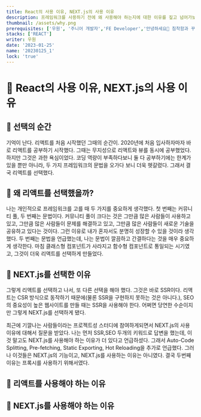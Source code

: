 ```yaml
---
title: React의 사용 이유, NEXT.js의 사용 이유
description: 프레임워크를 사용하기 전에 왜 사용해야 하는지에 대한 이유를 짚고 넘어가보자. 나는 왜 React를 사용하고, 왜 NEXT.js를 사용하고 있을까?
thumbnail: /assets/why.png
prerequisites: ['우원', '주니어 개발자','FE Developer','안녕하세요👏 침착함과 꾸준함이 매력인 주니어 개발자 우원입니다.']
stacks: ['REACT']
writer: 우원
date: '2023-01-25'
name: '20230125_1' 
lock: 'true'
---
```


# 🧐 React의 사용 이유, NEXT.js의 사용 이유

## 📌 선택의 순간

기억이 난다. 리액트를 처음 시작했던 그때의 순간이.
2020년에 처음 입사하자마자 바로 리액트를 공부하기 시작했다.
그때는 무지성으로 리액트와 뷰를 동시에 공부했었다.
하지만 그것은 과한 욕심이었다.
코딩 역량이 부족하다보니 둘 다 공부하기에는 한계가 있을 뿐만 아니라,
두 가지 프레임워크의 문법을 오가다 보니 더욱 헷갈렸다.
그래서 결국 리액트를 선택했다.

## 📌 왜 리액트를 선택했을까?

나는 개인적으로 프레임워크를 고를 때 두 가지를 중요하게 생각했다.
첫 번째는 커뮤니티 풀, 두 번째는 문법이다.
커뮤니티 풀이 크다는 것은 그만큼 많은 사람들이 사용하고 있고,
그만큼 많은 사람들이 문제를 해결하고 있고, 그만큼 많은 사람들이
새로운 기술을 공유하고 있다는 것이다.
그런 이유로 내가 혼자서도 분명히 성장할 수 있을 것이라 생각했다.
두 번째는 문법을 언급했는데, 나는 문법이 깔끔하고 간결하다는 것을
매우 중요하게 생각한다.
마침 클래스형 컴포넌트가 사라지고 함수형 컴포넌트로 통일되는 시기였고,
그것이 더욱 리액트를 선택하게 만들었다.

## 📌 NEXT.js를 선택한 이유

그렇게 리액트를 선택하고 나서, 또 다른 선택을 해야 했다.
그것은 바로 SSR이다.
리액트는 CSR 방식으로 동작하기 때문에(물론 SSR을 구현하지 못하는 것은 아니다.),
SEO의 중요성이 높은 웹사이트를 만들 때는 SSR을 사용해야 한다.
어쩌면 당연한 수순이지만 그렇게 NEXT.js를 선택하게 됐다.

최근에 기깔나는 사람들이라는 프로젝트성 스터디에 참여하게되면서
NEXT.js의 사용 이유에 대해서 질문을 받았다.
나는 먼저 SSR,SEO 두개의 키워드로 답변을 했는데,
이것 말고도 NEXT.js를 사용해야 하는 이유가 더 있다고 언급하셨다.
그래서 Auto-Code Splitting, Pre-fetching, Static Exporting, Hot Reloading을
추가로 언급했다. 그러나 이것들은 NEXT.js의 기능이고, NEXT.js를 사용하는 이유는 아니였다.
결국 두번째 이유는 프록시를 사용하기 위해서였다.

## 📌 리액트를 사용해야 하는 이유

## 📌 NEXT.js를 사용해야 하는 이유



